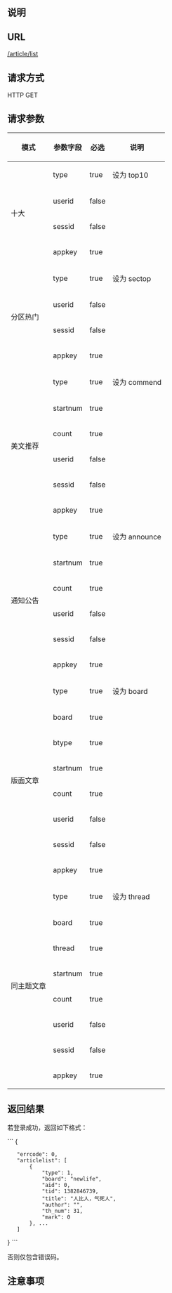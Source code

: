 ==说明==

==URL==
<u>/article/list</u>

==请求方式==
HTTP GET

==请求参数==
{|
|-
! 模式
! 参数字段
! 必选
! 说明
|-
| rowspan="4"|十大
| type
| true
| 设为 top10
|-
| userid
| false
|
|-
| sessid
| false
|
|-
| appkey
| true
|
|-
| rowspan="4"|分区热门
| type
| true
| 设为 sectop
|-
| userid
| false
|
|-
| sessid
| false
|
|-
| appkey
| true
|
|-
| rowspan="6"|美文推荐
| type
| true
| 设为 commend
|-
| startnum
| true
|
|-
| count
| true
|
|-
| userid
| false
|
|-
| sessid
| false
|
|-
| appkey
| true
|
|-
| rowspan="6"|通知公告
| type
| true
| 设为 announce
|-
| startnum
| true
|
|-
| count
| true
|
|-
| userid
| false
|
|-
| sessid
| false
|
|-
| appkey
| true
|
|-
| rowspan="8"|版面文章
| type
| true
| 设为 board
|-
| board
| true
|
|-
| btype
| true
|
|-
| startnum
| true
|
|-
| count
| true
|
|-
| userid
| false
|
|-
| sessid
| false
|
|-
| appkey
| true
|
|-
| rowspan="8"|同主题文章
| type
| true
| 设为 thread
|-
| board
| true
|
|-
| thread
| true
|
|-
| startnum
| true
|
|-
| count
| true
|
|-
| userid
| false
|
|-
| sessid
| false
|
|-
| appkey
| true
|
|}

==返回结果==
若登录成功，返回如下格式：

```
{
	"errcode": 0,
	"articlelist": [
		{
			"type": 1,
			"board": "newlife",
			"aid": 0,
			"tid": 1382846739,
			"title": "人比人，气死人",
			"author": "",
			"th_num": 31,
			"mark": 0
		}, ...
	]
}
```

否则仅包含错误码。

==注意事项==

